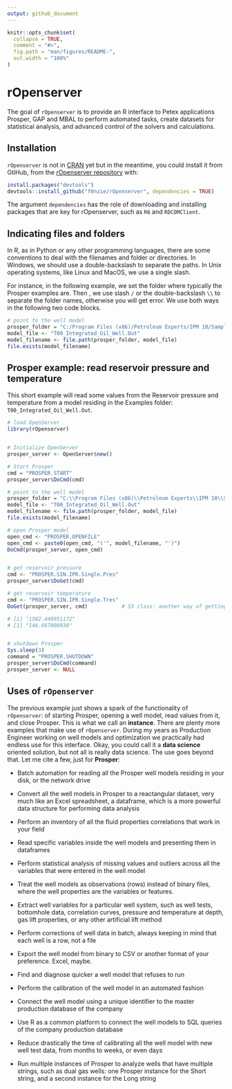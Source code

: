 ```yaml
---
output: github_document
---
```


<!-- README.md is generated from README.Rmd. Please edit that file -->

```r
knitr::opts_chunk$set(
  collapse = TRUE,
  comment = "#>",
  fig.path = "man/figures/README-",
  out.width = "100%"
)
```

# rOpenserver

The goal of `rOpenserver` is to provide an R interface to Petex applications Prosper, GAP and MBAL to perform automated tasks, create datasets for statistical analysis, and advanced control of the solvers and calculations.


## Installation
`rOpenserver` is not in [CRAN](https://cran.r-project.org/) yet but in the meantime, you could install it from  GtiHub, from the [rOpenserver repository](https://github.com/f0nzie/rOpenserver) with:

```r
install.packages("devtools")
devtools::install_github("f0nzie/rOpenserver", dependencies = TRUE)
```

The argument `dependencies` has the role of downloading and installing packages that are key for rOpenserver, such as `R6` and `RDCOMClient`.


## Indicating files and folders
In R, as in Python or any other programming languages, there are some conventions to deal with the filenames and folder or directories. In Windows, we should use a double-backslash to separate the paths. In Unix operating systems, like Linux and MacOS, we use a single slash.

For instance, in the following example, we set the folder where typically the Prosper examples are. Then , we use slash `/` or the double-backslash `\\` to separate the folder names, otherwise you will get error. We use both ways in the following two code blocks.

```r
# point to the well model
prosper_folder = "C:/Program Files (x86)/Petroleum Experts/IPM 10/Samples/prosper"
model_file <- "T00_Integrated_Oil_Well.Out"
model_filename <- file.path(prosper_folder, model_file)
file.exists(model_filename)
```


## Prosper example: read reservoir pressure and temperature
This short example will read some values from the Reservoir pressure and temperature from a model residing in the Examples folder: `T00_Integrated_Oil_Well.Out`.

```r
# load OpenServer
library(rOpenserver)


# Initialize OpenServer
prosper_server <- OpenServer$new()

# Start Prosper
cmd = "PROSPER.START"
prosper_server$DoCmd(cmd)

# point to the well model
prosper_folder = "C:\\Program Files (x86)\\Petroleum Experts\\IPM 10\\Samples\\prosper"
model_file <- "T00_Integrated_Oil_Well.Out"
model_filename <- file.path(prosper_folder, model_file)
file.exists(model_filename)

# open Prosper model
open_cmd <- "PROSPER.OPENFILE"
open_cmd <- paste0(open_cmd, "('", model_filename, "')")
DoCmd(prosper_server, open_cmd)


# get reservoir pressure
cmd <- "PROSPER.SIN.IPR.Single.Pres"
prosper_server$DoGet(cmd)

# get reservoir temperature
cmd <- "PROSPER.SIN.IPR.Single.Tres"
DoGet(prosper_server, cmd)           # S3 class: another way of getting values

# [1] "1582.449951172"
# [1] "146.667008038"


# shutdown Prosper
Sys.sleep(3)
command = "PROSPER.SHUTDOWN"
prosper_server$DoCmd(command)
prosper_server <- NULL
```


## Uses of `rOpenserver`
The previous example just shows a spark of the functionality of `rOpenserver`: of starting Prosper, opening a well model, read values from it, and close Prosper. This is what we call an **instance**. There are plenty more examples that make use of `rOpenserver`. During my years as Production Engineer working on well models and optimization we practically had endless use for this interface. Okay, you could call it a **data science** oriented solution, but not all is really data science. The use goes beyond that. Let me cite a few, just for **Prosper**:

* Batch automation for reading all the Prosper well models residing in your disk, or the network drive

* Convert all the well models in Prosper to a reactangular dataset, very much like an Excel spreadsheet, a dataframe, which is a more powerful data structure for performing data analysis

* Perform an inventory of all the fluid properties correlations that work in your field

* Read specific variables inside the well models and presenting them in dataframes

* Perform statistical analysis of missing values and outliers across all the variables that were entered in the well model

* Treat the well models as observations (rows) instead of binary files, where the well properties are the variables or features.

* Extract well variables for a particular well system, such as well tests, bottomhole data, correlation curves, pressure and temperature at depth, gas lift properties, or any other artificial lift method

* Perform corrections of well data in batch, always keeping in mind that each well is a row, not a file

* Export the well model from binary to CSV or another format of your preference. Excel, maybe.

* Find and diagnose quicker a well model that refuses to run

* Perform the calibration of the well model in an automated fashion

* Connect the well model using a unique identifier to the master production database of the company

* Use R as a common platform to connect the well models to SQL queries of the company production database

* Reduce drastically the time of calibrating all the well model with new well test data, from months to weeks, or even days

* Run multiple instances of Prosper to analyze wells that have multiple strings, such as dual gas wells: one Prosper instance for the Short string, and a second instance for the Long string











